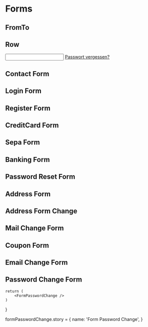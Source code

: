 



<Meta title='4.Organisms|Forms' />

# Forms

## FromTo
<Preview withToolbar>
    <Story name='FromTo'>
        <FromTo />
    </Story>
</Preview>

## Row
<Preview withToolbar>
    <Story name='Row'>
        <div className='c-form-row'>
            <Label />
            <Input />
            <a href='' className='c-link c-link--quiet o-flex o-flex--end'>Passwort vergessen?</a>
        </div>
    </Story>
</Preview>

## Contact Form
<Preview withToolbar>
    <Story name='Contact Form'>
        <FormContact />
    </Story>
</Preview>

## Login Form
<Preview withToolbar>
    <Story name='Login Form'>
        <FormLogin />
    </Story>
</Preview>

## Register Form
<Preview withToolbar>
    <Story name='Register Form'>
        <FormRegister />
    </Story>
</Preview>

## CreditCard Form
<Preview withToolbar>
    <Story name='CreditCard Form'>
        <FormCreditCard />
    </Story>
</Preview>

## Sepa Form
<Preview withToolbar>
    <Story name='Sepa Form'>
        <FormSepa />
    </Story>
</Preview>

## Banking Form
<Preview withToolbar>
    <Story name='Banking Form'>
        <FormBanking />
    </Story>
</Preview>

## Password Reset Form
<Preview withToolbar>
    <Story name='Password Reset Form'>
        <FormPasswordReset />
    </Story>
</Preview>

## Address Form
<Preview withToolbar>
    <Story name='Address Form'>
        <FormAddress />
    </Story>
</Preview>

## Address Form Change
<Preview withToolbar>
    <Story name='Address Form Change'>
        <FormAddressChange />
    </Story>
</Preview>

## Mail Change Form
<Preview withToolbar>
    <Story name='Mail Change Form'>
        <FormMailChange />
    </Story>
</Preview>

## Coupon Form
<Preview withToolbar>
    <Story name='Coupon Form'>
        <FormCoupon />
    </Story>
</Preview>

## Email Change Form
<Preview withToolbar>
    <Story name='Email Change Form'>
        <FormEmailChange />
    </Story>
</Preview>

## Password Change Form
<Preview withToolbar>
    <Story name='Password Change Form'>
        <FormPasswordChange />
    </Story>
</Preview>

    return (
        <FormPasswordChange />
    )
}

formPasswordChange.story = {
    name: 'Form Password Change',
}
